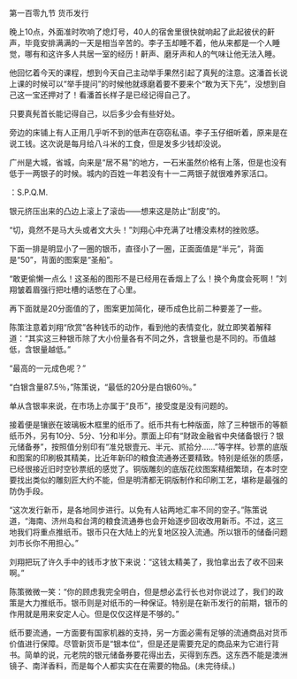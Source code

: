 

第一百零九节 货币发行

晚上10点，外面准时吹响了熄灯号，40人的宿舍里很快就响起了此起彼伏的鼾声，毕竟安排满满的一天是相当辛苦的。李子玉却睡不着，他从来都是一个人睡觉，哪有和这许多人共居一室的经历！鼾声、磨牙声和人的气味让他无法入睡。

他回忆着今天的课程，想到今天自己主动举手果然引起了真髡的注意。这潘首长说上课的时候可以“举手提问”的时候他就琢磨着要不要来个“敢为天下先”，没想到自己这一宝还押对了！看潘首长样子是已经记得自己了。

只要真髡首长能记得自己，以后多少会有些好处。

旁边的床铺上有人正用几乎听不到的低声在窃窃私语。李子玉仔细听着，原来是在说工钱。这次说是每月给八斗米的工食，但是发多少钱却没说。

广州是大城，省城，向来是“居不易”的地方，一石米虽然价格有上落，但是也没有低于一两银子的时候。城内的百姓一年若没有十一二两银子就很难养家活口。

：S.P.Q.M.

银元挤压出来的凸边上滚上了滚齿――想来这是防止“刮皮”的。

“切，竟然不是马大头或者文大头！”刘翔心中充满了吐槽没素材的挫败感。

下面一排是明显小了一圈的银币，直径小了一圈，正面面值是“半元”，背面是“50”，背面的图案是“圣船”。

“敢更偷懒一点么！这圣船的图形不是已经用在香烟上了么！换个角度会死啊！”刘翔皱着眉强行把吐槽的话憋在了心里。

再下面就是20分面值的了，图案更加简化，硬币成色比前二种要差了一些。

陈策注意着刘翔“欣赏”各种钱币的动作，看到他的表情变化，就立即笑着解释道：“其实这三种银币除了大小份量各有不同之外，含银量也是不同的。币值越低，含银量越低。”

“最高的一元成色呢？”

“白银含量87.5％，”陈策说，“最低的20分是白银60％。”

单从含银率来说，在市场上亦属于“良币”，接受度是没有问题的。

接着便是镶嵌在玻璃板木框里的纸币了。纸币共有七种版面，除了三种银币的等额纸币外，另有10分、5分、1分和半分。票面上印有“财政金融省中央储备银行？银元储备券”，按照值分别印有“准兑银壹元、半元、贰拾分……”等字样。钞票的底版和图案的印刷极其精美，比近年新印的粮食流通券还要精致。特别是纸张的质感，已经很接近旧时空钞票纸的感觉了。铜版雕刻的底版花纹图案精细繁琐，在本时空要找出类似的雕刻匠大约不能，但是明清都无铜版制作和印刷工艺，堪称是最强的防伪手段。

“这次发行新币，是各地同步进行。以免有人钻两地汇率不同的空子。”陈策说道，“海南、济州岛和台湾的粮食流通券也会开始逐步回收改用新币。不过，这三地我们将重点推纸币。银币只在大陆上的光复地区投入流通。所以银币的储备问题刘市长你不用担心。”

刘翔把玩了许久手中的钱币才放下来说：“这钱太精美了，我怕拿出去了收不回来啊。”

陈策微微一笑：“你的顾虑我完全明白，但是想必孟行长也对你说过了，我们的政策是大力推纸币。银币则是对纸币的一种保证。特别是在新币发行的前期，银币的作用就是用来安定人心。但是仅仅这样是不够的。”

纸币要流通，一方面要有国家机器的支持，另一方面必需有足够的流通商品对货币价值进行保障。尽管新货币是“银本位”，但是还是需要充足的商品来为它进行背书。简单的说，元老院的银元储备券要花得出去，买得到东西。这东西不能是澳洲镜子、南洋香料，而是每个人都实实在在需要的物品。(未完待续。)

